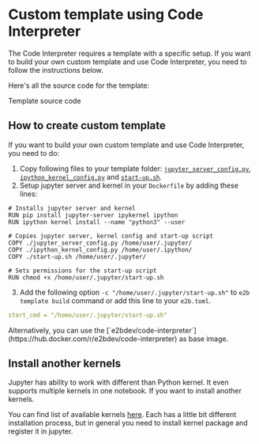 
# Custom template using Code Interpreter

The Code Interpreter requires a template with a specific setup. If you want to build your own custom template and use Code Interpreter, you need to follow the instructions below.

Here's all the source code for the template:

<Link
  className="w-fit flex items-center justify-start my-[-24px]"
  href="https://github.com/e2b-dev/code-interpreter/blob/main/template"
  rel="noopener noreferrer"
  target="_blank"
>
  <FileCode
    size={18}
    className="text-brand-600"
  />
  <span>
  Template source code
  </span>
</Link>

## How to create custom template

If you want to build your own custom template and use Code Interpreter, you need to do:

1. Copy following files to your template folder: [`jupyter_server_config.py`](https://github.com/e2b-dev/code-interpreter/blob/main/template/jupyter_server_config.py), [`ipython_kernel_config.py`](https://github.com/e2b-dev/code-interpreter/blob/main/template/ipython_kernel_config.py) and [`start-up.sh`](https://github.com/e2b-dev/code-interpreter/blob/main/template/start-up.sh).
2. Setup jupyter server and kernel in your `Dockerfile` by adding these lines:
```docker
# Installs jupyter server and kernel
RUN pip install jupyter-server ipykernel ipython
RUN ipython kernel install --name "python3" --user

# Copies jupyter server, kernel config and start-up script
COPY ./jupyter_server_config.py /home/user/.jupyter/
COPY ./ipython_kernel_config.py /home/user/.ipython/
COPY ./start-up.sh /home/user/.jupyter/

# Sets permissions for the start-up script
RUN chmod +x /home/user/.jupyter/start-up.sh
```
3. Add the following option `-c "/home/user/.jupyter/start-up.sh"` to `e2b template build` command or add this line to your `e2b.toml`.
```yaml
start_cmd = "/home/user/.jupyter/start-up.sh"
```

<Note>
  Alternatively, you can use the [`e2bdev/code-interpreter`](https://hub.docker.com/r/e2bdev/code-interpreter) as base image.
</Note>

## Install another kernels

Jupyter has ability to work with different than Python kernel. It even supports multiple kernels in one notebook. If you want to install another kernels.

You can find list of available kernels [here](https://github.com/jupyter/jupyter/wiki/Jupyter-kernels). Each has a little bit different installation process, but in general you need to install kernel package and register it in jupyter.
